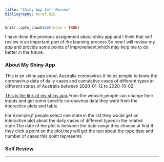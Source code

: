 ```yaml
---
title: "Shiny App Self Review"
bibliography: myref.bib
---
```


```r
knitr::opts_chunk$set(echo = TRUE)
```

I have done the previous assignment about shiny app and I think that self review is an important part of the learning process.So now I will review my app and provide some points of improvement,which may help me to do better in the future.

### About My Shiny App

This is an shiny app about Australia coronavirus.It helps people to know the coronavirus data of daily cases and cumulative cases of different types in different states of Australia between 2020-01-12 to 2020-10-02.

[This is the link of my shiny app.](https://yiwen-liu.shinyapps.io/app_about_coronavirus/)From the website,people can change their inputs and get some specific coronavirus data they want from the interactive plots and table.

For example,if people select one state in the list,they would get an interactive plot about the daily cases of different types in the related state.The date of the plot is between the date range they choose at first.If they click a point on the plot,they will get the text about the type,date and number of cases this point represents. 

### Self Review










*  *  *  *